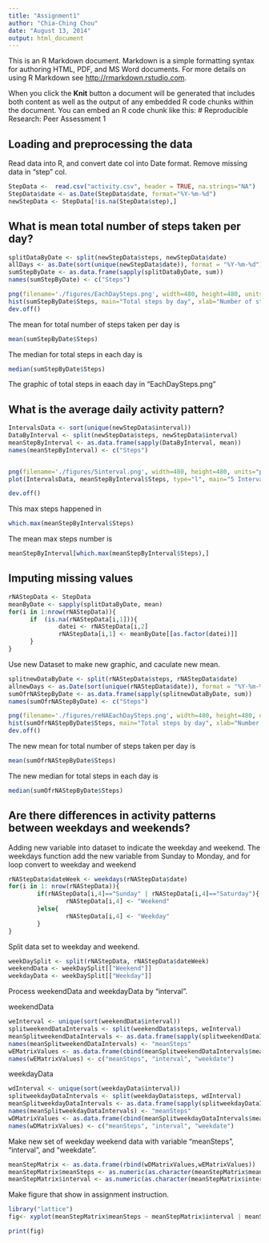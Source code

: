 ```yaml
---
title: "Assignment1"
author: "Chia-Ching Chou"
date: "August 13, 2014"
output: html_document
---
```


This is an R Markdown document. Markdown is a simple formatting syntax for authoring HTML, PDF, and MS Word documents. For more details on using R Markdown see <http://rmarkdown.rstudio.com>.

When you click the **Knit** button a document will be generated that includes both content as well as the output of any embedded R code chunks within the document. You can embed an R code chunk like this:
# Reproducible Research: Peer Assessment 1


## Loading and preprocessing the data
Read data into R, and convert date col into Date format.
Remove missing data in "step" col.

```r
StepData <-  read.csv("activity.csv", header = TRUE, na.strings="NA")
StepData$date <- as.Date(StepData$date, format="%Y-%m-%d")
newStepData <- StepData[!is.na(StepData$step),]
```


## What is mean total number of steps taken per day?

```r
splitDataByDate <- split(newStepData$steps, newStepData$date)
allDays <- as.Date(sort(unique(newStepData$date)), format = "%Y-%m-%d")
sumStepByDate <- as.data.frame(sapply(splitDataByDate, sum))
names(sumStepByDate) <- c("Steps")

png(filename='./figures/EachDaySteps.png', width=480, height=480, units="px")
hist(sumStepByDate$Steps, main="Total steps by day", xlab="Number of steps in each day", ylab="Number of days", col="red", breaks = nrow(sumStepByDate))
dev.off()
```
The mean for total number of steps taken per day is
```r
mean(sumStepByDate$Steps)
```

The median for total steps in each day is
```r
median(sumStepByDate$Steps)
```


The graphic of total steps in eaach day in "EachDaySteps.png"

## What is the average daily activity pattern?

```r
IntervalsData <- sort(unique(newStepData$interval))
DataByInterval <- split(newStepData$steps, newStepData$interval)
meanStepByInterval <- as.data.frame(sapply(DataByInterval, mean))
names(meanStepByInterval) <- c("Steps")


png(filename='./figures/5interval.png', width=480, height=480, units="px")
plot(IntervalsData, meanStepByInterval$Steps, type="l", main="5 Interval step mean", xlab="5 interval", ylab="Mean of steps")

dev.off()

```

This max steps happened in
```r
which.max(meanStepByInterval$Steps)
```
The mean max steps number is
```r
meanStepByInterval[which.max(meanStepByInterval$Steps),]

```


## Imputing missing values

```r
rNAStepData <- StepData
meanByDate <- sapply(splitDataByDate, mean)
for(i in 1:nrow(rNAStepData)){
      if  (is.na(rNAStepData[i,1])){
              datei <- rNAStepData[i,2]
              rNAStepData[i,1] <- meanByDate[[as.factor(datei)]]
      }
}

```
Use new Dataset to make new graphic, and caculate new mean.
```r
splitnewDataByDate <- split(rNAStepData$steps, rNAStepData$date)
allnewDays <- as.Date(sort(unique(rNAStepData$date)), format = "%Y-%m-%d")
sumOfrNAStepByDate <- as.data.frame(sapply(splitnewDataByDate, sum))
names(sumOfrNAStepByDate) <- c("Steps")

png(filename='./figures/reNAEachDaySteps.png', width=480, height=480, units="px")
hist(sumOfrNAStepByDate$Steps, main="Total steps by day", xlab="Number of steps in each day", ylab="Number of days", col="red", breaks = nrow(sumOfrNAStepByDate))
dev.off()

```
The new mean for total number of steps taken per day is
```r
mean(sumOfrNAStepByDate$Steps)
```

The new median for total steps in each day is
```r
median(sumOfrNAStepByDate$Steps)
```


## Are there differences in activity patterns between weekdays and weekends?

Adding new variable into dataset to indicate the weekday and weekend.
The weekdays function add the new variable from Sunday to Monday, and for loop convert to weekday and weekend

```r
rNAStepData$dateWeek <- weekdays(rNAStepData$date)
for(i in 1: nrow(rNAStepData)){
        if(rNAStepData[i,4]=="Sunday" | rNAStepData[i,4]=="Saturday"){
                rNAStepData[i,4] <- "Weekend"    
        }else{
                rNAStepData[i,4] <- "Weekday"    
        }
}
```

Split data set to weekday and weekend.

```r
weekDaySplit <- split(rNAStepData, rNAStepData$dateWeek)
weekendData <- weekDaySplit[["Weekend"]]
weekdayData <- weekDaySplit[["Weekday"]]
```

Process weekendData and weekdayData by "interval".

weekendData
```r

weInterval <- unique(sort(weekendData$interval))
splitweekendDataIntervals <- split(weekendData$steps, weInterval)
meanSplitweekendDataIntervals <- as.data.frame(sapply(splitweekendDataIntervals, mean))
names(meanSplitweekendDataIntervals) <- "meanSteps"
wEMatrixValues <- as.data.frame(cbind(meanSplitweekendDataIntervals$meanSteps, weInterval, "Weekend"))
names(wEMatrixValues) <- c("meanSteps", "interval", "weekdate")
```
weekdayData
```r
wdInterval <- unique(sort(weekdayData$interval))
splitweekdayDataIntervals <- split(weekdayData$steps, wdInterval)
meanSplitweekdayDataIntervals <- as.data.frame(sapply(splitweekdayDataIntervals, mean))
names(meanSplitweekdayDataIntervals) <- "meanSteps"
wDMatrixValues <- as.data.frame(cbind(meanSplitweekdayDataIntervals$meanSteps, wdInterval, "Weekday"))
names(wDMatrixValues) <- c("meanSteps", "interval", "weekdate")
```

Make new set of weekday weekend data with variable "meanSteps", "interval", and "weekdate".

```r
meanStepMatrix <- as.data.frame(rbind(wDMatrixValues,wEMatrixValues))
meanStepMatrix$meanSteps <- as.numeric(as.character(meanStepMatrix$meanSteps))
meanStepMatrix$interval <- as.numeric(as.character(meanStepMatrix$interval))
```
Make figure that show in assignment instruction.
```r
library("lattice")
fig<- xyplot(meanStepMatrix$meanSteps ~ meanStepMatrix$interval | meanStepMatrix$weekdate, meanStepMatrix, layout=c(1,2), type="l", xlab="Interval", ylab="Number of steps")

print(fig)

```


